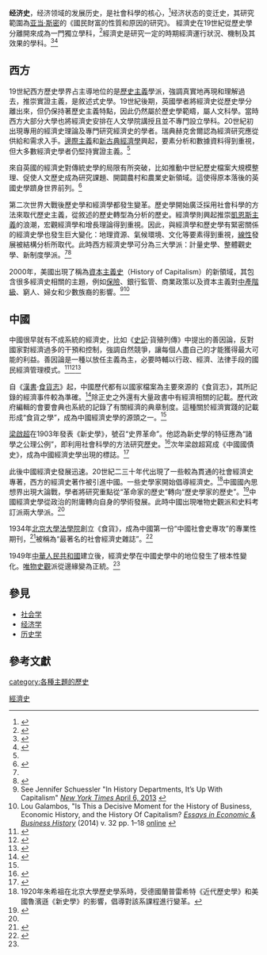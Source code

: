 {{Economics sidebar}}
'''经济史'''，经济领域的发展历史，是社會科學的核心，<ref name=":0">{{Cite book|edition=|chapter=|url=https://www.worldcat.org/oclc/942700199|publisher=譯林出版社|date=2015|location=南京市|isbn=9787544750448|oclc=942700199|last=Ai lun (Allen, Robert C., 1947- )|last2=陸贇|last3=|title=全球經濟史|first=|year=|pages=}}</ref>经济状态的变迁史，其研究範圍為[[亚当·斯密|亚当·斯密]]的《國民財富的性質和原因的研究》。
經濟史在19世紀從歷史學分離開來成為一門獨立學科，<ref name=":2">{{Cite journal|title=经济史:历史观与方法论|author=吴承明|url=https://www.ixueshu.com/document/633e0498565d58a0318947a18e7f9386.html#field_box|journal=中国经济史研究|issue=3|doi=|others=|year=2001|volume=|page=|pmid=|access-date=2019-10-09|archive-url=https://web.archive.org/web/20191003220616/https://www.ixueshu.com/document/633e0498565d58a0318947a18e7f9386.html#field_box|archive-date=2019-10-03|dead-url=no}}</ref>經濟史是研究一定的時期經濟運行狀況、機制及其效果的學科。<ref>{{Cite journal|title=回顾与展望:中国社会经济史学百年沧桑|author=李伯重|url=https://www.ixueshu.com/document/b3f6f87c5d934050.html|journal=文史哲|issue=304|doi=|others=|year=2008|volume=|page=|pmid=|access-date=2019-10-09|archive-url=https://web.archive.org/web/20191003220614/https://www.ixueshu.com/document/b3f6f87c5d934050.html|archive-date=2019-10-03|dead-url=no}}</ref><ref>{{Cite journal|title=研究经济史的一些体会|author=吴承明|url=https://www.ixueshu.com/document/29791744a24b4b63.html|journal=近代史研究|issue=3|doi=|others=|year=2005|volume=|page=|pmid=|access-date=2019-10-09|archive-url=https://web.archive.org/web/20191003220613/https://www.ixueshu.com/document/29791744a24b4b63.html|archive-date=2019-10-03|dead-url=no}}</ref>

==西方==
19世紀西方歷史學界占主導地位的是[[歷史主義|歷史主義]]學派，強調真實地再現和理解過去，推崇實證主義，是敘述式史學。19世紀後期，英國學者將經濟史從歷史學分離出來，但仍保持著歷史主義特點，因此仍然屬於歷史學範疇，屬人文科學。當時西方大部分大學也將經濟史安排在人文學院講授且並不專門設立學科。20世紀初出現專用的經濟史理論及專門研究經濟史的學者。瑞典赫克舍爾認為經濟研究應從供給和需求入手。[[邊際主義|邊際主義]]和[[新古典經濟學|新古典經濟學]]興起，要素分析和數據資料得到重視，但大多數經濟史學者仍堅持實證主義。<ref name=":2" />

來自英國的經濟史對傳統史學的局限有所突破，比如推動中世紀歷史檔案大規模整理、促使人文歷史成為研究課題、開闢農村和農業史新領域。這使得原本落後的英國史學躋身世界前列。<ref>{{Cite book|title=英國經濟社會史研究：理論與實際|last=徐浩|first=|publisher=|year=|isbn=|location=|pages=}}</ref>

{{Quote box
|salign=center |width=33%
|align=right
|quote=如果這門學科還想停留在文字傳統方面，那麼除了繼續把現存的史料拿來改頭換面一下，除了延續經濟學和經濟史學長達100年的脫節現象之外，很難看出還有什麼指望。|sign=戴維斯（Davis,L）|source=—1960年《經濟史的量化研究問題》<ref>{{Cite journal|title=探寻经济理论与经济史的结合——“新经济史革命”评析|author=赵凌云|url=https://www.ixueshu.com/document/39d3681ac0d5a738318947a18e7f9386.html#field_box|journal=东南学术|issue=|doi=|others=|year=|volume=|page=|pmid=}}</ref>
}}

第二次世界大戰後歷史學和經濟學都發生變革。歷史學開始廣泛採用社會科學的方法來取代歷史主義，從敘述的歷史轉型為分析的歷史。經濟學則興起推崇[[凯恩斯主义经济学|凱恩斯主義]]的浪潮，宏觀經濟學和增長理論得到重視。因此，與經濟學和歷史學有緊密關係的經濟史學也發生巨大變化：地理資源、氣候環境、文化等要素得到重視，[[線性|線性]]發展被結構分析所取代。此時西方經濟史學可分為三大學派：計量史學、整體觀史學、新制度學派。<ref name=":2" /><ref>{{Cite journal|title=经济学理论与经济史研究|author=吴承明|url=https://www.ixueshu.com/document/396fb496a272c424318947a18e7f9386.html|journal=经济研究|issue=|doi=|others=|year=1995|volume=|page=|pmid=}}</ref>

2000年，美國出現了稱為[[資本主義史|資本主義史]]（History of Capitalism）的新領域，其包含很多經濟史相關的主題，例如[[保險|保險]]、銀行監管、商業政策以及資本主義對[[中產階級|中產階級]]、窮人、婦女和少數族裔的影響。<ref>See Jennifer Schuessler "In History Departments, It’s Up With Capitalism" [https://www.nytimes.com/2013/04/07/education/in-history-departments-its-up-with-capitalism.html?_r=0 ''New York Times'' April 6, 2013] {{Wayback|url=https://www.nytimes.com/2013/04/07/education/in-history-departments-its-up-with-capitalism.html?_r=0 |date=20170803130448 }}</ref><ref>Lou Galambos, "Is This a Decisive Moment for the History of Business, Economic History, and the History Of Capitalism? ''[[Essays_in_Economic_&_Business_History|Essays in Economic & Business History]]'' (2014) v. 32 pp. 1–18 [http://www.ebhsoc.org/journal/index.php/journal/article/download/271/253 online] {{Wayback|url=http://www.ebhsoc.org/journal/index.php/journal/article/download/271/253 |date=20180426190340 }}</ref>

== 中國 ==
中國很早就有不成系統的經濟史，比如《[[史記|史記]]·貨殖列傳》中提出的善因論，反對國家對經濟過多的干預和控制，強調自然競爭，讓每個人盡自己的才能獲得最大可能的利益。善因論是一種以放任主義為主，必要時輔以行政、經濟、法律手段的國民經濟管理模式。<ref>{{Cite journal|title=“善因论”：司马迁的经济理论|author=刘社建|url=https://www.ixueshu.com/document/8da5c38a2923e52d318947a18e7f9386.html|journal=唐都学刊|issue=|doi=|others=|year=1996|volume=|page=|pmid=}}</ref><ref name=":3">{{Cite journal|title=顾与展望:中国社会经济史学百年沧桑|author=李伯重|url=https://www.ixueshu.com/document/b3f6f87c5d934050.html#field_box|journal=文史哲|issue=|doi=|others=|year=2008|volume=|page=|pmid=|access-date=2019-10-09|archive-url=https://web.archive.org/web/20191003220614/https://www.ixueshu.com/document/b3f6f87c5d934050.html#field_box|archive-date=2019-10-03|dead-url=no}}</ref><ref>{{Cite journal|title=经济史与社会史|author=行龙|url=https://www.ixueshu.com/document/4437856b5d072eb2.html|journal=山西大学学报(哲学社会科学版)|issue=|doi=|others=|year=|volume=|page=|pmid=}}{{Dead link|date=2020年3月 |bot=InternetArchiveBot |fix-attempted=yes }}</ref>

自《[[漢書|漢書]]·[[食貨志|食貨志]]》起，中國歷代都有以國家檔案為主要來源的《食貨志》，其所記錄的經濟事件較為準確。<ref>{{Cite book|title=西漢社會經濟研究|last=朱謙之，陳嘯江|first=序|publisher=新生命書局|year=1936|isbn=|location=上海|pages=}}</ref>除正史之外還有大量政書中有經濟相關的記載。歷代政府編輯的會要會典也系統的記錄了有關經濟的典章制度。這種關於經濟實踐的記載形成“食貨之學”，成為中國經濟史學的源頭之一。<ref name=":3" />

[[梁啟超|梁啟超]]在1903年發表《新史學》，號召“史界革命”。他認為新史學的特征應為“諸學之公理公例”，即利用社會科學的方法研究歷史。<ref>{{Cite journal|title=兩極之間的新史學：關於史學研究會的學術史考察|author=陳鋒|url=|journal=近代史研究|issue=1|doi=|others=|year=2006|volume=|page=|pmid=}}</ref>次年梁啟超寫成《中國國債史》，成為中國經濟史學出現的標誌。<ref>{{Cite web|title=20世紀上半期中國經濟史學發展的回顧與啟示|url=http://jyw.znufe.edu.cn/njjslt/xxyd/sxglyjjsxs/t20051223_1384.htm|accessdate=|author=趙德馨|date=2005|format=|publisher=|language=}}{{Dead link|date=2020年1月 |bot=InternetArchiveBot |fix-attempted=yes }}</ref>

此後中國經濟史發展迅速。20世紀二三十年代出現了一些較為貫通的社會經濟史專著，西方的經濟史著作被引進中國。一些史學家開始倡導經濟史。<ref>1920年朱希祖在北京大學歷史學系時，受德國蘭普雷希特《近代歷史學》和美國魯濱遜《新史學》的影響，倡導對該系課程進行變革。</ref>中國國內思想界出現大論戰，學者將研究重點從“革命家的歷史”轉向“歷史學家的歷史”。<ref>{{Cite journal|title=編輯的話|author=陶希聖|url=|journal=食貨|issue=創刊號|doi=|others=|year=1934|volume=|page=|pmid=}}</ref>中國經濟史學從政治的附庸轉向自身的學術發展。此時中國出現唯物史觀派和史料考訂派兩大學派。<ref name=":3" />

1934年[[北京大學法學院|北京大學法學院]]創立《食貨》，成為中國第一份“中國社會史專攻”的專業性期刊，<ref>{{Cite journal|title=《食货》半月刊的史学述评|author=卢文芳，张应雄|url=https://www.ixueshu.com/document/2c2cc94442c22fb7318947a18e7f9386.html|journal=财经政法资讯|issue=3|doi=|others=|year=2015|volume=|page=34-39|pmid=|access-date=2019-10-10|archive-date=2019-10-10|archive-url=https://web.archive.org/web/20191010102030/https://www.ixueshu.com/document/2c2cc94442c22fb7318947a18e7f9386.html|dead-url=no}}</ref>被稱為“最著名的社會經濟史雜誌”。<ref>{{Cite journal|title=中國社會史的拓荒與奠基：陶希聖創辦《食貨》的史學意義|author=向燕南，伊靜|url=|journal=北京師範大學學報|issue=3|doi=|others=|year=2005|volume=|page=|pmid=}}</ref>

{{Quote|text=現代是經濟支配一切的時代，我們所需要的，既不是政治史，也不是法律史，而卻為敘述社會現象的發展，社會之歷史的形態，社會形態的變遷之經濟史或社會史。所以現代史學之新傾向，即為社會史學、經濟史學。|sign=朱謙之|source=《西漢社會經濟研究》<ref>{{Cite book|title=西漢社會經濟研究|last=陳嘯江，朱謙之|first=序|publisher=新生命書局|year=1936|isbn=|location=|pages=}}</ref>}}

1949年[[中華人民共和國|中華人民共和國]]建立後，經濟史學在中國史學中的地位發生了根本性變化。[[唯物史觀|唯物史觀]]派從邊緣變為正統。<ref name=":3" />

==參見==
*[[社会学|社会学]]
*[[经济学|经济学]]
*[[历史学|历史学]]

==參考文獻==
{{reflist|2}}


{{经济学}}
{{社會科學}}
{{史学理论}}
[[Category:經濟史|]]
[[category:各種主題的歷史|category:各種主題的歷史]]
